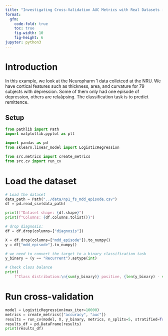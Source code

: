 ```yaml
---
title: "Investigating Cross-Validation AUC Metrics with Real Datasets - NP1 depression remission data"
format:
  gfm:
    code-fold: true
    toc: true
    fig-width: 10
    fig-height: 6
jupyter: python3
---
```

# Introduction
In this example, we look at the Neuropharm 1 data colletced at the NRU. We have cortical features such as thickness, area, and curvature for 79 subjects with depression. Some of them only had one episode of depression, others are relaåpsing. The classification task is to predict remittence.

## Setup
```python
from pathlib import Path
import matplotlib.pyplot as plt

import pandas as pd
from sklearn.linear_model import LogisticRegression

from src.metrics import create_metrics
from src.cv import run_cv
```

# Load the dataset
```python
# Load the dataset
data_path = Path("../data/np1_fs_mdd_episode.csv")
df = pd.read_csv(data_path)

print(f"Dataset shape: {df.shape}")
print(f"Columns: {df.columns.tolist()}")

# drop diagnosis:
df = df.drop(columns=["diagnosis"])
```

```python
X = df.drop(columns=["mdd_episode"]).to_numpy()
y = df["mdd_episode"].to_numpy()

# we need to convert the target to a binary classification task
y_binary = (y == "Recurrent").astype(int)

# Check class balance
print(
    f"Class distribution:\n{sum(y_binary)} positive, {len(y_binary) - sum(y_binary)} negative, ratio: {sum(y_binary) / len(y_binary):.2f}")
```

# Run cross-validation
```python
model = LogisticRegression(max_iter=10000)
metrics = create_metrics(["accuracy", "auc"])
results = run_cv(model, X, y_binary, metrics, n_splits=5, stratified=True, random_state=1)
results_df = pd.DataFrame(results)
print(results_df)
```